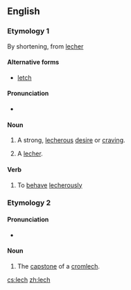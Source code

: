 {{also|Lech}}
==English==
{{wikipedia}}
===Etymology 1===
By shortening, from [[lecher]]

====Alternative forms====
* [[letch]]

====Pronunciation====
* {{rhymes|ɛtʃ}}

====Noun====
{{en-noun|es}}

# {{slang}} A strong, [[lecherous]] [[desire]] or [[craving]].
# {{slang}} A [[lecher]].

====Verb====
{{en-verb|lech|es}}

# {{slang}} To [[behave]] [[lecherously]]

===Etymology 2===
{{etyl|cy}} {{term|llech|llech|slate, slab|lang=cy}}

====Pronunciation====
* {{IPA|/lɛk/}}

====Noun====
{{en-noun}}
# The [[capstone]]  of a [[cromlech]].

[[cs:lech]]
[[zh:lech]]